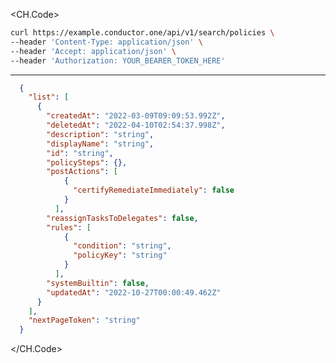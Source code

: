 
<CH.Code>
```bash Example Request
curl https://example.conductor.one/api/v1/search/policies \
--header 'Content-Type: application/json' \
--header 'Accept: application/json' \
--header 'Authorization: YOUR_BEARER_TOKEN_HERE'
```
---

```json Example Response
  {
    "list": [
      {
        "createdAt": "2022-03-09T09:09:53.992Z",
        "deletedAt": "2022-04-10T02:54:37.998Z",
        "description": "string",
        "displayName": "string",
        "id": "string",
        "policySteps": {},
        "postActions": [
            {
              "certifyRemediateImmediately": false
            }
          ],
        "reassignTasksToDelegates": false,
        "rules": [
            {
              "condition": "string",
              "policyKey": "string"
            }
          ],
        "systemBuiltin": false,
        "updatedAt": "2022-10-27T00:00:49.462Z"
      }
    ],
    "nextPageToken": "string"
  }
```
</CH.Code>
